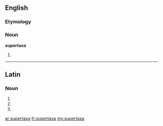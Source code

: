 ==English==

===Etymology===
{{prefix|super|taxa}}

===Noun===
'''supertaxa'''

# {{taxonomy}} {{plural of|[[supertaxon]]}}

----

==Latin==

===Noun===
{{la-noun-form|supertaxa}}

# {{inflection of|supertaxon|supertaxon|nom|p|lang=la}}
# {{inflection of|supertaxon|supertaxon|acc|p|lang=la}}
# {{inflection of|supertaxon|supertaxon|voc|p|lang=la}}

[[ar:supertaxa]]
[[fr:supertaxa]]
[[my:supertaxa]]